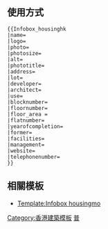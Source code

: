 <includeonly><!-- 在這裡加入模板的保護標識 --></includeonly><noinclude>{{template doc page viewed directly}}</noinclude>
<!-- 在本行下編輯模板說明 -->

==使用方式==
<pre>
{{Infobox_housinghk
|name=
|logo=
|photo=
|photosize=
|alt=
|phototitle=
|address=
|lot=
|developer=
|architect=
|use=
|blocknumber=
|floornumber=
|floor_area =
|flatnumber=
|yearofcompletion=
|former=
|facilities=
|management=
|website=
|telephonenumber=
}}</pre>

== 相關模板 ==
* [[Template:Infobox housingmo]]

<includeonly>
<!-- 本行下加入模板的分類 -->
[[Category:香港建築模板]]
[[Category:建築物信息框模板|普]]
</includeonly>